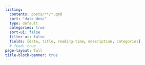 ```yaml
---
listing:
  contents: posts/**/*.qmd
  sort: "date desc"
  type: default
  categories: true
  sort-ui: false
  filter-ui: false
  fields: [date, title, reading-time, description, categories]
  # feed: true
page-layout: full
title-block-banner: true
---
```



